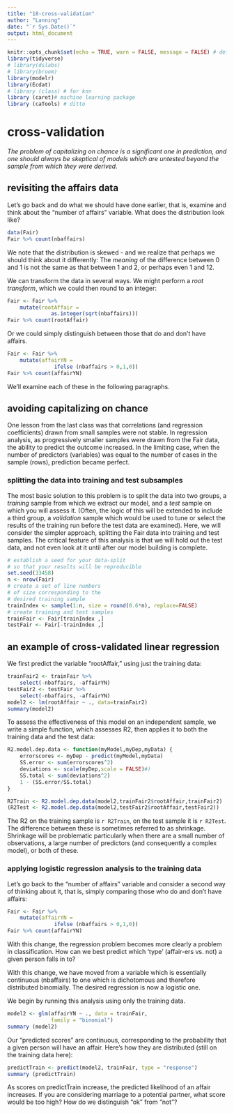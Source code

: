```yaml
---
title: "18-cross-validation"
author: "Lanning"
date: "`r Sys.Date()`"
output: html_document
---
```


```r
knitr::opts_chunk$set(echo = TRUE, warn = FALSE, message = FALSE) # defaults for all chunks after this one
library(tidyverse)
# library(dslabs)
# library(broom) 
library(modelr)
library(Ecdat) 
# library (class) # for knn
library (caret)# machine learning package
library (caTools) # ditto
```
# cross-validation 

*The problem of capitalizing on chance is a significant one in prediction, and one should always be skeptical of models which are untested beyond the sample from which they were derived.*

## revisiting the affairs data

Let's go back and do what we should have done earlier, that is, examine and think about the "number of affairs" variable. What does the distribution look like?

```r
data(Fair)
Fair %>% count(nbaffairs)
```
We note that the distribution is skewed - and we realize that perhaps we should think about it differently: The *meaning* of the difference between 0 and 1 is not the same as that between 1 and 2, or perhaps even 1 and 12.

We can transform the data in several ways. We might perform a *root transform*, which we could then round to an integer:
```r
Fair <- Fair %>% 
    mutate(rootAffair = 
              as.integer(sqrt(nbaffairs)))
Fair %>% count(rootAffair)
```
Or we could simply distinguish between those that do and don't have affairs. 

```r
Fair <- Fair %>% 
    mutate(affairYN =
               ifelse (nbaffairs > 0,1,0))
Fair %>% count(affairYN)
```
We'll examine each of these in the following paragraphs.

## avoiding capitalizing on chance

One lesson from the last class was that correlations (and regression coefficients) drawn from small samples were not stable. In regression analysis, as progressively smaller samples were drawn from the Fair data, the ability to predict the outcome increased.  In the limiting case, when the number of predictors (variables) was equal to the number of cases in the sample (rows), prediction became perfect. 

### splitting the data into training and test subsamples

The most basic solution to this problem is to split the data into two groups, a *training* sample from which we extract our model, and a *test* sample on which you will assess it. (Often, the logic of this will be extended to include a third group, a *validation* sample which would be used to tune or select the results of the training run before the test data are examined).  Here, we will consider the simpler approach, splitting the Fair data into training and test samples.  The critical feature of this analysis is that we will hold out the test data, and not even look at it until after our model building is complete.
```r
# establish a seed for your data-split
# so that your results will be reproducible
set.seed(33458)
n <- nrow(Fair)
# create a set of line numbers 
# of size corresponding to the 
# desired training sample 
trainIndex <- sample(1:n, size = round(0.6*n), replace=FALSE)
# create training and test samples
trainFair <- Fair[trainIndex ,]
testFair <- Fair[-trainIndex ,]
```
## an example of cross-validated linear regression

We first predict the variable "rootAffair," using just the training data:
```r
trainFair2 <- trainFair %>%
    select(-nbaffairs, -affairYN)
testFair2 <- testFair %>%
    select(-nbaffairs, -affairYN)
model2 <- lm(rootAffair ~ ., data=trainFair2)
summary(model2)
```
To assess the effectiveness of this model on an independent sample, we write a simple function, which assesses R2, then applies it to both the training data and the test data:
```r
R2.model.dep.data <- function(myModel,myDep,myData) {
    errorscores <- myDep - predict(myModel,myData)
    SS.error <- sum(errorscores^2)
    deviations <- scale(myDep,scale = FALSE)#)
    SS.total <- sum(deviations^2)
    1 - (SS.error/SS.total)
}    

R2Train <- R2.model.dep.data(model2,trainFair2$rootAffair,trainFair2)
(R2Test <- R2.model.dep.data(model2,testFair2$rootAffair,testFair2))
```
The R2 on the training sample is `r R2Train`, on the test sample it is `r R2Test`. The difference between these is sometimes referred to as shrinkage. Shrinkage will be problematic particularly when there are a small number of observations, a large number of predictors (and consequently a complex model), or both of these.

### applying logistic regression analysis to the training data

Let's go back to the "number of affairs" variable and consider a second way of thinking about it, that is, simply comparing those who do and don't have affairs:

```r
Fair <- Fair %>% 
    mutate(affairYN =
               ifelse (nbaffairs > 0,1,0))
Fair %>% count(affairYN)
```

With this change, the regression problem becomes more clearly a problem in classification. How can we best predict which 'type' (affair-ers vs. not) a given person falls in to?

With this change, we have moved from a variable which is essentially continuous (nbaffairs) to one which is dichotomous and therefore distributed binomially. The desired regression is now a logistic one. 

We begin by running this analysis using only the training data.

```r
model2 <- glm(affairYN ~ ., data = trainFair,
              family = "binomial")
summary (model2)
```

Our "predicted scores" are continuous, corresponding to the probability that a given person will have an affair. Here's how they are distributed (still on the training data here):

```r
predictTrain <- predict(model2, trainFair, type = "response")
summary (predictTrain)
```

As scores on predictTrain increase, the predicted likelihood of an affair increases.  If you are considering marriage to a potential partner, what score would be too high? How do we distinguish "ok" from "not"?